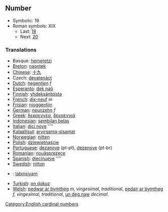 ==Number==

*Symbolic: 19
*Roman symbols: XIX
** Last: [[eighteen|18]]
** Next: [[twenty|20]]

===Translations===

*Basque: [[hemeretzi]]
*[[Breton]]: [[naontek]]
*[[Chinese]]: [[十九]]
*Czech: [[devatenáct]]
*[[Dutch]]: [[negentien]] ''f''
*[[Esperanto]]: [[dek naŭ]]
*[[Finnish]]: [[yhdeksäntoista]]
*[[French]]: [[dix-neuf]] ''m''
*[[Frisian]]: [[njoggentjin]]
*[[German]]: [[neunzehn]] ''f''
*[[Greek]]: [[δεκαεννέα]], [[δεκαεννιά]]
*[[Indonesian]]: [[sembilan belas]]
*[[Italian]]: [[dici nove]] ''''
*[[Kalaallisut]]: [[arvirsaniq-sisamat]]
*[[Norwegian]]: [[nitten]]
*[[Polish]]: [[dziewiętnaście]]
*[[Portuguese]]: [[dezanove]] (pt-pt), [[dezenove]] (pt-br)
*[[Romanian]]: [[nouăsprezece]]
*[[Spanish]]: [[diecinueve]] ''''
*[[Swedish]]: [[nitton]]
*{{tl}}: [[labinsiyam]]
*[[Turkish]]: [[on dokuz]]
*[[Welsh]]: [[pedwar ar bymtheg]] ''m, vingesimal, traditional'', [[pedair ar bymtheg]] ''f, vingesimal, traditional'', [[un deg naw]] ''decimal''.

[[Category:English cardinal numbers]]